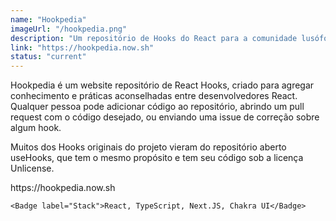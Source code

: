 ---
name: "Hookpedia"
imageUrl: "/hookpedia.png"
description: "Um repositório de Hooks do React para a comunidade lusófona."
link: "https://hookpedia.now.sh"
status: "current"
---

Hookpedia é um website repositório de React Hooks, criado para agregar conhecimento e práticas aconselhadas entre desenvolvedores React.
Qualquer pessoa pode adicionar código ao repositório, abrindo um pull request com o código desejado, ou enviando uma issue de correção sobre algum hook.

Muitos dos Hooks originais do projeto vieram do repositório aberto <SimpleLink href="https://usehooks.com">useHooks</SimpleLink>, que tem o mesmo propósito e tem seu código sob a licença Unlicense.

<div className="flex flex-col gap-y-2">
    <Badge label="Website">
    <SimpleLink href="https://hookpedia.now.sh">https://hookpedia.now.sh</SimpleLink>
    </Badge>

    <Badge label="Stack">React, TypeScript, Next.JS, Chakra UI</Badge>

</div>
